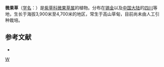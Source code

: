 {{Speciesbox
| taxon = Microcaryum pygmaeum
| binomial_authority = (C. B. Clarke) I. M. Johnst.
}}

'''微果草'''（[[学名|学名]]：{{lang|la|''Microcaryum pygmaeum''}}）是[[紫草科|紫草科]][[微果草属|微果草属]]的植物。分布在[[锡金|锡金]]以及[[中国大陆|中国大陆]]的[[四川|四川]]等地，生长于海拔3,900米至4,700米的地区，常生于高山草甸，目前尚未由人工引种栽培。

== 参考文献 ==
<div class="references-small">
* {{cite web| url =http://www.bioinfo.cn/db05/KmzwSpecies.php?action=view&id=1915| title =微果草| work =《中国高等植物数据库全库》| publisher =中国科学院微生物研究所| author =昆明植物研究所| accessdate =2009-02-22| deadurl =yes| archiveurl =https://web.archive.org/web/20160305090625/http://www.bioinfo.cn/db05/KmzwSpecies.php?action=view&id=1915| archivedate =2016-03-05}}
</div>
{{Taxonbar|from=Q11071366}}

[[Category:微果草属|W]]


{{植物小作品}}